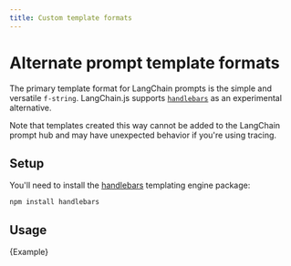```yaml
---
title: Custom template formats
---
```


# Alternate prompt template formats

The primary template format for LangChain prompts is the simple and versatile `f-string`.
LangChain.js supports [`handlebars`](https://handlebarsjs.com/) as an experimental alternative.

Note that templates created this way cannot be added to the LangChain prompt hub and may have
unexpected behavior if you're using tracing.

## Setup

You'll need to install the [handlebars](https://www.npmjs.com/package/handlebars) templating engine package:

```npm2yarn
npm install handlebars
```

## Usage


<CodeBlock language="typescript">{Example}</CodeBlock>
